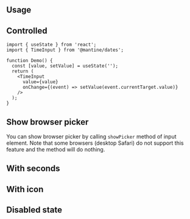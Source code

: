 

## Usage

<InputFeatures component="TimeInput" element="input" />

<Demo data={TimeInputDemos.configurator} />

## Controlled

```tsx
import { useState } from 'react';
import { TimeInput } from '@mantine/dates';

function Demo() {
  const [value, setValue] = useState('');
  return (
    <TimeInput
      value={value}
      onChange={(event) => setValue(event.currentTarget.value)}
    />
  );
}
```

## Show browser picker

You can show browser picker by calling `showPicker` method of input element.
Note that some browsers (desktop Safari) do not support this feature and the
method will do nothing.

<Demo data={TimeInputDemos.picker} />

## With seconds

<Demo data={TimeInputDemos.withSeconds} />

## With icon

<Demo data={TimeInputDemos.icon} />

## Disabled state

<Demo data={TimeInputDemos.disabled} />

<GetElementRef
  component="TimeInput"
  refType="input"
  package="@mantine/dates"
/>

<InputAccessibility
  component="TimeInput"
  packageName="@mantine/dates"
/>
